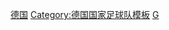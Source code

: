 {{National squad
|name      = 1958年世界杯足球赛西德参赛名单
|bg        = white
|fg        = black
|bordercolor=black
|country   = 西德
|team link = 德国国家足球队
|comp link = 1958年世界杯足球赛
|comp      = 1958年世界杯足球赛（殿军）
|p1=[[弗里茨·赫肯拉特|赫肯拉特]]
|p2=[[赫伯特·埃哈特|埃哈特]]
|p3=[[埃里希·尤斯科维亚克|尤斯科维亚克]]
|p4=[[霍斯特·埃克尔|埃克尔]]
|p5=[[海因茨·韦威尔斯|韦威尔斯]]
|p6=[[霍斯特·希马尼亚克|希马尼亚克]]
|p7=[[格奥尔格·施托伦韦克|施托伦韦克]]
|p8=[[赫尔穆特·拉恩|拉恩]]
|p9=[[弗里茨·瓦尔特|-{zh-cn:瓦尔特; zh-hk:禾達; zh-tw:瓦爾特;}-]]
|p10=[[阿基·施密特|施密特]]
|p11=[[漢斯·舒希化|舒希化]] [[file:Captain sports.svg|10px|队长]]
|p12=[[乌维·席勒|-{zh-cn:席勒;zh-hk:施拉;zh-tw:席勒;}-]]
|p13=[[伯恩哈德·克洛特|克洛特]]
|p14=[[汉斯·切斯拉尔奇克|切斯拉尔奇克]]
|p15=[[阿尔弗雷德·凯尔巴萨|凯尔巴萨]]
|p16=[[汉斯·施图尔姆|施图尔姆]]
|p17=[[卡爾-軒斯·舒萊寧加|舒萊寧加]]
|p18=[[鲁迪·霍夫曼|霍夫曼]]
|p19=[[沃尔夫冈·彼得斯|彼得斯]]
|p20=[[赫尔曼·努贝尔|努贝尔]]
|p21=[[金特·萨维茨基|萨维茨基]]
|p22=[[海因茨·克维亚特科夫斯基|克维亚特科夫斯基]]
|coach=[[塞普·赫尔贝格|-{zh-cn:赫尔贝格; zh-hk:希比加; zh-tw:赫爾貝格;}-]]
}}<noinclude>[[Category:1958年世界杯足球赛参赛名单模板|德国]]
[[Category:德国国家足球队模板]]
[[Category:國際足協世界盃德國參賽名單導航模板|G]]
</noinclude>
